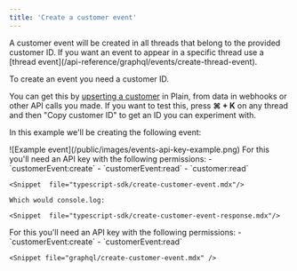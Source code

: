 ```yaml
---
title: 'Create a customer event'
---
```


<Info>
  A customer event will be created in all threads that belong to the provided customer ID. If you
  want an event to appear in a specific thread use a [thread
  event](/api-reference/graphql/events/create-thread-event).
</Info>

To create an event you need a customer ID.

You can get this by [upserting a customer](/api-reference/graphql/customers/upsert) in Plain, from data in webhooks or other API calls you made. If you want to test this, press **⌘ + K** on any thread and then "Copy customer ID" to get an ID you can experiment with.

In this example we'll be creating the following event:

<Frame>![Example event](/public/images/events-api-key-example.png)</Frame>

<Tabs>
  <Tab title="Typescript SDK">
    For this you'll need an API key with the following permissions:
    - `customerEvent:create`
    - `customerEvent:read`
    - `customer:read`

    <Snippet  file="typescript-sdk/create-customer-event.mdx"/>

    Which would console.log:

    <Snippet  file="typescript-sdk/create-customer-event-response.mdx"/>

  </Tab>
  
  <Tab title="GraphQL">
    For this you'll need an API key with the following permissions:
    - `customerEvent:create`
    - `customerEvent:read`

    <Snippet file="graphql/create-customer-event.mdx" />

  </Tab>
</Tabs>
